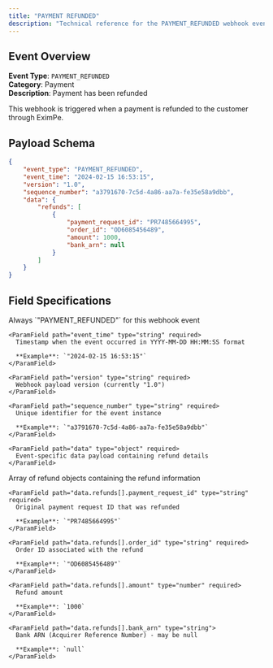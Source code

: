 ```yaml
---
title: "PAYMENT REFUNDED"
description: "Technical reference for the PAYMENT_REFUNDED webhook event, including payload schema, field specifications, and implementation details."
---
```


## Event Overview

**Event Type**: `PAYMENT_REFUNDED`  
**Category**: Payment  
**Description**: Payment has been refunded

This webhook is triggered when a payment is refunded to the customer through EximPe.

## Payload Schema

<CodeGroup>

```json Example Payload
{
    "event_type": "PAYMENT_REFUNDED",
    "event_time": "2024-02-15 16:53:15",
    "version": "1.0",
    "sequence_number": "a3791670-7c5d-4a86-aa7a-fe35e58a9dbb",
    "data": {
        "refunds": [
            {
                "payment_request_id": "PR7485664995",
                "order_id": "OD6085456489",
                "amount": 1000,
                "bank_arn": null
            }
        ]
    }
}
```

</CodeGroup>

## Field Specifications

<Tabs>
  <Tab title="Root Level Fields">
    <ParamField path="event_type" type="string" required>
      Always `"PAYMENT_REFUNDED"` for this webhook event
    </ParamField>

    <ParamField path="event_time" type="string" required>
      Timestamp when the event occurred in YYYY-MM-DD HH:MM:SS format
      
      **Example**: `"2024-02-15 16:53:15"`
    </ParamField>

    <ParamField path="version" type="string" required>
      Webhook payload version (currently "1.0")
    </ParamField>

    <ParamField path="sequence_number" type="string" required>
      Unique identifier for the event instance
      
      **Example**: `"a3791670-7c5d-4a86-aa7a-fe35e58a9dbb"`
    </ParamField>

    <ParamField path="data" type="object" required>
      Event-specific data payload containing refund details
    </ParamField>
  </Tab>

  <Tab title="Data Object Fields">
    <ParamField path="data.refunds" type="array" required>
      Array of refund objects containing the refund information
    </ParamField>

    <ParamField path="data.refunds[].payment_request_id" type="string" required>
      Original payment request ID that was refunded
      
      **Example**: `"PR7485664995"`
    </ParamField>

    <ParamField path="data.refunds[].order_id" type="string" required>
      Order ID associated with the refund
      
      **Example**: `"OD6085456489"`
    </ParamField>

    <ParamField path="data.refunds[].amount" type="number" required>
      Refund amount
      
      **Example**: `1000`
    </ParamField>

    <ParamField path="data.refunds[].bank_arn" type="string">
      Bank ARN (Acquirer Reference Number) - may be null
      
      **Example**: `null`
    </ParamField>
  </Tab>
</Tabs>
